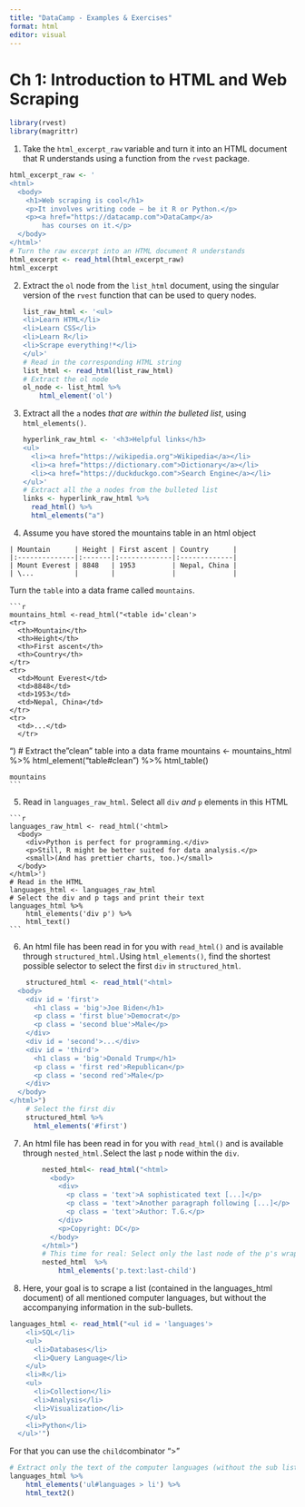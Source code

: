 ```yaml
---
title: "DataCamp - Examples & Exercises"
format: html
editor: visual
---
```


# Ch 1: **Introduction to HTML and Web Scraping**

```r
library(rvest)
library(magrittr)
```

1.  Take the `html_excerpt_raw` variable and turn it into an HTML document that R understands using a function from the `rvest` package.

```r
html_excerpt_raw <- '
<html> 
  <body> 
    <h1>Web scraping is cool</h1>
    <p>It involves writing code – be it R or Python.</p>
    <p><a href="https://datacamp.com">DataCamp</a> 
		has courses on it.</p>
  </body> 
</html>'
# Turn the raw excerpt into an HTML document R understands
html_excerpt <- read_html(html_excerpt_raw)
html_excerpt
```

2.  Extract the `ol` node from the `list_html` document, using the singular version of the `rvest` function that can be used to query nodes.

    ```r
    list_raw_html <- '<ul>
<li>Learn HTML</li>
<li>Learn CSS</li>
<li>Learn R</li>
<li>Scrape everything!*</li>
</ul>'
    # Read in the corresponding HTML string
    list_html <- read_html(list_raw_html)
    # Extract the ol node
    ol_node <- list_html %>% 
    	html_element('ol')
    ```

3.  Extract all the `a` nodes *that are within the bulleted list*, using `html_elements()`.

    ```r
    hyperlink_raw_html <- '<h3>Helpful links</h3>
<ul>
  <li><a href="https://wikipedia.org">Wikipedia</a></li>
  <li><a href="https://dictionary.com">Dictionary</a></li>
  <li><a href="https://duckduckgo.com">Search Engine</a></li>
</ul>'
    # Extract all the a nodes from the bulleted list
    links <- hyperlink_raw_html %>% 
      read_html() %>% 
      html_elements("a")
    ```

4.   Assume you have stored the mountains table in an html object

    | Mountain      | Height | First ascent | Country      |
    |:--------------|:-------|:-------------|:-------------|
    | Mount Everest | 8848   | 1953         | Nepal, China |
    | \...          |        |              |              |

Turn the `table` into a data frame called `mountains`.


    ```r
    mountains_html <-read_html("<table id='clean'>
    <tr>
      <th>Mountain</th>
      <th>Height</th>
      <th>First ascent</th>
      <th>Country</th>
    </tr>
    <tr>
      <td>Mount Everest</td>
      <td>8848</td>
      <td>1953</td>
      <td>Nepal, China</td>
    </tr>
    <tr>
      <td>...</td>
      </tr>
  </table>")
    # Extract the "clean" table into a data frame 
    mountains <- mountains_html %>% 
      html_element("table#clean") %>% 
      html_table()

    mountains
    ```

5.   Read in `languages_raw_html`. Select all `div` *and* `p` elements in this HTML

    ```r
    languages_raw_html <- read_html('<html> 
      <body> 
        <div>Python is perfect for programming.</div>
        <p>Still, R might be better suited for data analysis.</p>
        <small>(And has prettier charts, too.)</small>
      </body> 
    </html>')
    # Read in the HTML
    languages_html <- languages_raw_html
    # Select the div and p tags and print their text
    languages_html %>%
    	html_elements('div p') %>%
    	html_text()
    ```

6.  An html file has been read in for you with `read_html()` and is available through `structured_html.`Using `html_elements()`, find the shortest possible selector to select the first `div` in `structured_html`.

```r
    structured_html <- read_html("<html>
  <body>
    <div id = 'first'>
      <h1 class = 'big'>Joe Biden</h1>
      <p class = 'first blue'>Democrat</p>
      <p class = 'second blue'>Male</p>
    </div>
    <div id = 'second'>...</div>
    <div id = 'third'>
      <h1 class = 'big'>Donald Trump</h1>
      <p class = 'first red'>Republican</p>
      <p class = 'second red'>Male</p>
    </div>
  </body>
</html>")
    # Select the first div
    structured_html %>%
      html_elements('#first')
```

7.  An html file has been read in for you with `read_html()` and is available through `nested_html.`Select the last `p` node within the `div`.

```r
        nested_html<- read_html("<html>
          <body>
            <div>
              <p class = 'text'>A sophisticated text [...]</p>
              <p class = 'text'>Another paragraph following [...]</p>
              <p class = 'text'>Author: T.G.</p>
            </div>
            <p>Copyright: DC</p>
          </body>
        </html>")
        # This time for real: Select only the last node of the p's wrapped by the div
        nested_html  %>% 
        	html_elements('p.text:last-child')
```

8. Here, your goal is to scrape a list (contained in the languages_html document) of all mentioned computer languages, but without the accompanying information in the sub-bullets.

```r
languages_html <- read_html("<ul id = 'languages'>
    <li>SQL</li>
    <ul>    
      <li>Databases</li>
      <li>Query Language</li>
    </ul>
    <li>R</li>
    <ul>
      <li>Collection</li>
      <li>Analysis</li>
      <li>Visualization</li>
    </ul>
    <li>Python</li>
  </ul>'")
```

For that you can use the `child`combinator ">"

```r
# Extract only the text of the computer languages (without the sub lists)
languages_html %>% 
	html_elements('ul#languages > li') %>% 
	html_text2()
```

